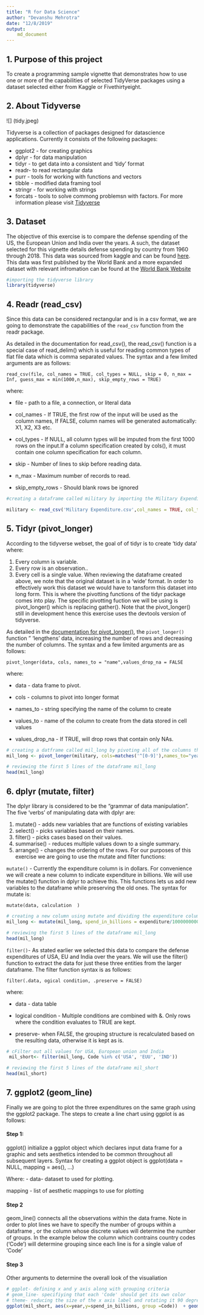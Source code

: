 ```yaml
---
title: "R for Data Science"
author: "Devanshu Mehrotra"
date: "12/8/2019"
output:
    md_document
---
```

## 1. Purpose of this project

To create a programming sample vignette that demonstrates how to use one
or more of the capabilities of selected TidyVerse packages using a
dataset selected either from Kaggle or Fivethirtyeight.

## 2. About Tidyverse
![] (tidy.jpeg)


Tidyverse is a collection of packages designed for datascience
applications. Currently it consists of the following packages:

-   ggplot2 - for creating graphics
-   dplyr - for data manipulation
-   tidyr - to get data into a consistent and ‘tidy’ format
-   readr- to read rectangular data
-   purr - tools for working with functions and vectors
-   tibble - modified data framing tool
-   stringr - for working with strings
-   forcats - tools to solve commong problemsn with factors. For more
    information please visit [Tidyverse](https://www.tidyverse.org/)

## 3. Dataset


The objective of this exercise is to compare the defense spending of the
US, the European Union and India over the years. A such, the dataset
selected for this vignette details defense spending by country from 1960
through 2018. This data was sourced from kaggle and can be found
[here](https://www.kaggle.com/nitinsss/military-expenditure-of-countries-19602019).
This data was first published by the World Bank and a more expanded
dataset with relevant infromation can be found at the [World Bank
Website](https://data.worldbank.org/indicator/MS.MIL.XPND.CD)

```r
#importing the tidyverse library
library(tidyverse)
```



## 4. Readr (read\_csv)


Since this data can be considered rectangular and is in a csv format, we
are going to demonstrate the capabilities of the `read_csv` function
from the readr package.

As detailed in the documentation for read\_csv(), the read\_csv()
function is a special case of read\_delim() which is useful for reading
common types of flat file data which is comma separated values. The
syntax and a few limited arguments are as follows:

`read_csv(file, col_names = TRUE, col_types = NULL, skip = 0, n_max = Inf, guess_max = min(1000,n_max), skip_empty_rows = TRUE)`

where:

-   file - path to a file, a connection, or literal data

-   col\_names - If TRUE, the first row of the input will be used as the
    column names, If FALSE, column names will be generated
    automatically: X1, X2, X3 etc.

-   col\_types - If NULL, all column types will be imputed from the
    first 1000 rows on the input.If a column specification created by
    cols(), it must contain one column specification for each column.

-   skip - Number of lines to skip before reading data.

-   n\_max - Maximum number of records to read.

-   skip\_empty\_rows - Should blank rows be ignored


```r
#creating a dataframe called military by importing the Military Expenditure data

military <- read_csv('Military Expenditure.csv',col_names = TRUE, col_types = NULL ,skip = 0 , n_max =Inf, skip_empty_rows = TRUE)


```


## 5. Tidyr (pivot\_longer)


According to the tidyverse webset, the goal of of tidyr is to create
‘tidy data’ where:

1.  Every column is variable.
2.  Every row is an observation..
3.  Every cell is a single value. When reviewing the dataframe created
    above, we note that the original dataset is in a ‘wide’ format. In
    order to effectively work this dataset we would have to tansform
    this dataset into long form. This is where the pivotting functions
    of the tidyr package comes into play. The specific pivotting fuction
    we will be using is pivot\_longer() which is replacing gather().
    Note that the pivot\_longer() still in development hence this
    exercise uses the devtools version of tidyverse.

As detailed in the [documentation for
pivot\_longer()](https://tidyr.tidyverse.org/reference/pivot_longer.html),
the `pivot_longer()` function " ‘lengthens’ data, increasing the number
of rows and decreasing the number of columns. The syntax and a few
limited arguments are as follows:

`pivot_longer(data, cols, names_to = "name",values_drop_na = FALSE`

where:

-   data - data frame to pivot.

-   cols - columns to pivot into longer format

-   names\_to - string specifying the name of the column to create

-   values\_to - name of the column to create from the data stored in
    cell values

-   values\_drop\_na - If TRUE, will drop rows that contain only NAs.


```r

# creating a datframe called mil_long by pivoting all of the columns that contain years using the regex matches('^[0-9]')
mil_long <- pivot_longer(military, cols=matches('^[0-9]'),names_to="year", values_to='expenditure')

# reviewing the first 5 lines of the dataframe mil_long
head(mil_long)


```


## 6. dplyr (mutate, filter)


The dplyr library is considered to be the “grammar of data
manipulation”. The five ‘verbs’ of manipulating data with dplyr are:

1.  mutate() - adds new variables that are functions of existing
    variables
2.  select() - picks variables based on their names.
3.  filter() - picks cases based on their values.
4.  summarise() - reduces multiple values down to a single summary.
5.  arrange() - changes the ordering of the rows. For our purposes of
    this exercise we are going to use the mutate and filter functions:

`mutate()` - Currently the expenditure column is in dollars. For
convenience we will create a new column to indicate expenditure in
billions. We will use the mutate() function in dplyr to achieve this.
This functions lets us add new variables to the dataframe while
preserving the old ones. The syntax for mutate is:

`mutate(data, calculation  )`

```r

# creating a new column using mutate and dividing the expenditure column by 1 billion
mil_long <- mutate(mil_long, spend_in_billions = expenditure/1000000000)

# reviewing the first 5 lines of the dataframe mil_long
head(mil_long)


```


`filter()`- As stated earlier we selected this data to compare the
defense expenditures of USA, EU and India over the years. We will use
the filter() function to extract the data for just these three entities
from the larger dataframe. The filter function syntax is as follows:

`filter(.data, ogical condition, .preserve = FALSE)`

where:

-   data - data table

-   logical condition - Multiple conditions are combined with &. Only
    rows where the condition evaluates to TRUE are kept.

-   preserve- when FALSE, the grouping structure is recalculated based
    on the resulting data, otherwise it is kept as is.
    
    
```r

# cFilter out all values for USA, European union and India
 mil_short<- filter(mil_long, Code %in% c('USA', 'EUU', 'IND'))

# reviewing the first 5 lines of the dataframe mil_short
head(mil_short)
```



## 7. ggplot2 (geom_line)
Finally we are going to plot the three expenditures on the same graph using the ggplot2 package. The steps to create a line chart using ggplot is as follows:

#### Step 1:

ggplot() initialize a ggplot object which declares input data frame for a graphic and sets aesthetics intended to be common throughout all subsequent layers. Syntax for creating a ggplot object is
ggplot(data = NULL, mapping = aes(), ...)

Where: - data- dataset to used for plotting.

mapping - list of aesthetic mappings to use for plotting

#### Step 2

geom_line() connects all the observations within the data frame. Note in order to plot lines we have to specify the number of groups within a dataframe , or the column whose discrete values will determine the number of groups. In the example below the column which contrains country codes (‘Code’) will determine grouping since each line is for a single value of ‘Code’

#### Step 3

Other arguments to determine the overall look of the visualiation
```r
# ggplot- defining x and y axis along with grouping criteria
# geom_line- specifiying that each 'Code' should get its own color
# theme- reducing the size of the x axis label and rotating it 90 degrees to avoid overlapping labels)
ggplot(mil_short, aes(x=year,y=spend_in_billions, group =Code))  + geom_line(aes(color=Code)) + theme(axis.text.x = element_text(size = 7, angle = 90, hjust = 1)) 

```

